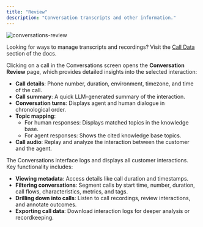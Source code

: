 ```yaml
---
title: "Review"
description: "Conversation transcripts and other information."
---
```


![conversations-review](/images/conversations-review.png)

<Tip>Looking for ways to manage transcripts and recordings? Visit the [Call Data](/call-data/introduction) section of the docs.</Tip>

Clicking on a call in the Conversations screen opens the **Conversation Review** page, which provides detailed insights into the selected interaction:
- **Call details**: Phone number, duration, environment, timezone, and time of the call.
- **Call summary**: A quick LLM-generated summary of the interaction.
- **Conversation turns**: Displays agent and human dialogue in chronological order.
- **Topic mapping**:
  - For human responses: Displays matched topics in the knowledge base.
  - For agent responses: Shows the cited knowledge base topics.
- **Call audio**: Replay and analyze the interaction between the customer and the agent.

The Conversations interface logs and displays all customer interactions. Key functionality includes:
- **Viewing metadata**: Access details like call duration and timestamps.
- **Filtering conversations**: Segment calls by start time, number, duration, call flows, characteristics, metrics, and tags.
- **Drilling down into calls**: Listen to call recordings, review interactions, and annotate outcomes.
- **Exporting call data**: Download interaction logs for deeper analysis or recordkeeping.